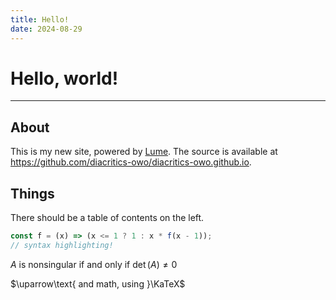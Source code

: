 ```yaml
---
title: Hello!
date: 2024-08-29
---
```


# Hello, world!

<hr />

## About

This is my new site, powered by [Lume](https://lume.land/). The source is
available at https://github.com/diacritics-owo/diacritics-owo.github.io.

## Things

There should be a table of contents on the left.

```typescript
const f = (x) => (x <= 1 ? 1 : x * f(x - 1));
// syntax highlighting!
```

$A\text{ is nonsingular if and only if }\det(A)\ne0$

$\uparrow\text{ and math, using }\KaTeX$
